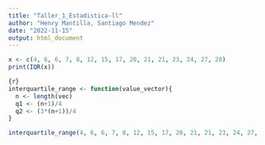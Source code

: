 ```yaml
---
title: "Taller_1_Estadistica-ll"
author: "Henry Mantilla, Santiago Mendez"
date: "2022-11-15"
output: html_document
---
```


```r
x <- c(4, 6, 6, 7, 8, 12, 15, 17, 20, 21, 21, 23, 24, 27, 28)
print(IQR(x)) 
```

```r
{r}
interquartile_range <- function(value_vector){
  n <- length(vec)
  q1 <- (n+1)/4
  q2 <- (3*(n+1))/4
}

interquartile_range(4, 6, 6, 7, 8, 12, 15, 17, 20, 21, 21, 23, 24, 27, 28)
```
